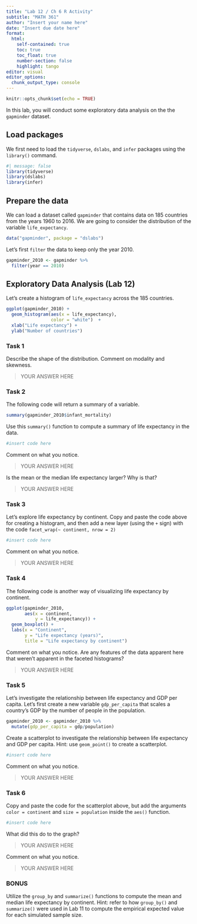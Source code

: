 ```yaml
---
title: "Lab 12 / Ch 6 R Activity"
subtitle: "MATH 361"
author: "Insert your name here"
date: "Insert due date here"
format: 
  html:
    self-contained: true
    toc: true
    toc_float: true
    number-section: false
    highlight: tango
editor: visual
editor_options: 
  chunk_output_type: console
---
```


```r
knitr::opts_chunk$set(echo = TRUE)
```

In this lab, you will conduct some exploratory data analysis on the the `gapminder` dataset.

## Load packages

We first need to load the `tidyverse`, `dslabs`, and `infer` packages using the `library()` command.

```r
#| message: false
library(tidyverse)
library(dslabs)
library(infer)
```

## Prepare the data

We can load a dataset called `gapminder` that contains data on 185 countries from the years 1960 to 2016. We are going to consider the distribution of the variable `life_expectancy`.

```r
data("gapminder", package = "dslabs") 
```

Let's first `filter` the data to keep only the year 2010.

```r
gapminder_2010 <- gapminder %>% 
  filter(year == 2010)
```

## Exploratory Data Analysis (Lab 12)

Let's create a histogram of `life_expectancy` across the 185 countries.

```r
ggplot(gapminder_2010) +
  geom_histogram(aes(x = life_expectancy), 
                 color = "white")  +
  xlab("Life expectancy") +
  ylab("Number of countries")
```

### Task 1

Describe the shape of the distribution. Comment on modality and skewness.

> YOUR ANSWER HERE

### Task 2

The following code will return a summary of a variable.

```r
summary(gapminder_2010$infant_mortality)
```

Use this `summary()` function to compute a summary of life expectancy in the data.

```r
#insert code here
```

Comment on what you notice.

> YOUR ANSWER HERE

Is the mean or the median life expectancy larger? Why is that?

> YOUR ANSWER HERE

### Task 3

Let's explore life expectancy by continent. Copy and paste the code above for creating a histogram, and then add a new layer (using the `+` sign) with the code `facet_wrap(~ continent, nrow = 2)`

```r
#insert code here
```

Comment on what you notice.

> YOUR ANSWER HERE

### Task 4

The following code is another way of visualizing life expectancy by continent.

```r
ggplot(gapminder_2010, 
       aes(x = continent, 
           y = life_expectancy)) +
  geom_boxplot() +
  labs(x = "Continent", 
       y = "Life expectancy (years)",
       title = "Life expectancy by continent")
```

Comment on what you notice. Are any features of the data apparent here that weren't apparent in the faceted histograms?

> YOUR ANSWER HERE

### Task 5

Let's investigate the relationship between life expectancy and GDP per capita. Let's first create a new variable `gdp_per_capita` that scales a country's GDP by the number of people in the population.

```r
gapminder_2010 <- gapminder_2010 %>% 
  mutate(gdp_per_capita = gdp/population)
```

Create a scatterplot to investigate the relationship between life expectancy and GDP per capita. Hint: use `geom_point()` to create a scatterplot.

```r
#insert code here
```

Comment on what you notice.

> YOUR ANSWER HERE

### Task 6

Copy and paste the code for the scatterplot above, but add the arguments `color = continent` and `size = population` inside the `aes()` function.

```r
#insert code here
```

What did this do to the graph?

> YOUR ANSWER HERE

Comment on what you notice.

> YOUR ANSWER HERE

### BONUS

Utilize the `group_by` and `summarize()` functions to compute the mean and median life expectancy by continent. Hint: refer to how `group_by()` and `summarize()` were used in Lab 11 to compute the empirical expected value for each simulated sample size.

```r

```
